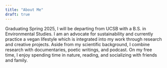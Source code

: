 ```yaml
---
title: "About Me"
draft: true
---
```


Graduating Spring 2025, I will be departing from UCSB with a B.S. in Environmental Studies. I am an advocate for sustainability and currently practice a vegan lifestyle which is integrated into my work through research and creative projects. Aside from my scientific background, I combine research with documentaries, poetic writings, and podcast. On my free time, I enjoy spending time in nature, reading, and socializing with friends and family.


